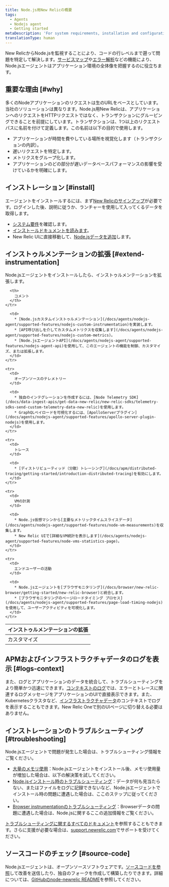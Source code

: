```yaml
---
title: Node.js用New Relicの概要
tags:
  - Agents
  - Nodejs agent
  - Getting started
metaDescription: 'For system requirements, installation and configuration procedures, and troubleshooting tips for New Relic''s Node.js agent, start here.'
translationType: human
---
```


New RelicからNode.jsを監視することにより、コードの行レベルまで遡って問題を特定して解決します。[サービスマップ](/docs/data-analysis/service-maps/get-started/introduction-service-maps)や[エラー解析](/docs/apm/applications-menu/error-analytics/error-analytics-explore-events-behind-errors)などの機能により、Node.jsエージェントはアプリケーション環境の全体像を把握するのに役立ちます。

## 重要な理由 [#why]

多くのNodeアプリケーションのリクエストは生のURLをベースとしています。当社のソリューションは異なります。Node.js用New Relicは、アプリケーションへのリクエストをHTTPリクエストではなく、トランザクションにグルーピングできることを前提にしています。トランザクションは、1つ以上のリクエストパスに名前を付けて定義します。この名前は以下の目的で使用します。

* アプリケーションが時間を費やしている場所を視覚化します（トランザクションの内訳）。
* 遅いリクエストを特定します。
* メトリクスをグループ化します。
* アプリケーションのどの部分が遅いデータベースパフォーマンスの影響を受けているかを明確にします。

## インストレーション [#install]

エージェントをインストールするには、まず[New Relicのサインアップ](https://newrelic.com/signup)が必要です。ログインした後、説明に従うか、ランチャーを使用して入ってくるデータを取得します。

* [システム要件](/docs/agents/nodejs-agent/getting-started/compatibility-requirements-nodejs-agent)を確認します。
* [インストールドキュメントを読みます](/docs/agents/nodejs-agent/installation-configuration/install-nodejs-agent)。
* New Relic UIに直接移動して、[Node.jsデータを追加](https://one.newrelic.com/launcher/nr1-core.settings?pane=eyJuZXJkbGV0SWQiOiJ0dWNzb24ucGxnLWluc3RydW1lbnQtZXZlcnl0aGluZyJ9&cards%5B0%5D=eyJuZXJkbGV0SWQiOiJzZXR1cC1uZXJkbGV0cy5zZXR1cC1ub2RlLWludGVncmF0aW9uIiwiYWNjb3VudElkIjoyNjQwNDA5fQ==&platform%5BaccountId%5D=1)します。

## インストゥルメンテーションの拡張 [#extend-instrumentation]

Node.jsエージェントをインストールしたら、インストゥルメンテーションを拡張します。

<table>
  <thead>
    <tr>
      <th style={{ width: "200px" }}>
        インストゥルメンテーションの拡張
      </th>

      <th>
        コメント
      </th>
    </tr>
  </thead>

  <tbody>
    <tr>
      <td>
        カスタマイズ
      </td>

      <td>
        * [Node.jsカスタムインストゥルメンテーション](/docs/agents/nodejs-agent/supported-features/nodejs-custom-instrumentation)を実装します。
        * [API呼び出しを介してカスタムメトリクスを収集します](/docs/agents/nodejs-agent/supported-features/nodejs-custom-metrics)。
        * [Node.jsエージェントAPI](/docs/agents/nodejs-agent/supported-features/nodejs-agent-api)を使用して、このエージェントの機能を制御、カスタマイズ、または拡張します。
      </td>
    </tr>

    <tr>
      <td>
        オープンソースのテレメトリー
      </td>

      <td>
        * 独自のインテグレーションを作成するには、[Node Telemetry SDK](/docs/data-ingest-apis/get-data-new-relic/new-relic-sdks/telemetry-sdks-send-custom-telemetry-data-new-relic)を使用します。
        * GraphQLペイロードを可視化するには、[ApolloServerプラグイン](/docs/agents/nodejs-agent/supported-features/apollo-server-plugin-nodejs)を使用します。
      </td>
    </tr>

    <tr>
      <td>
        トレース
      </td>

      <td>
        * [ディストリビューティッド（分散）トレーシング](/docs/apm/distributed-tracing/getting-started/introduction-distributed-tracing)を有効にします。
      </td>
    </tr>

    <tr>
      <td>
        VMの計測
      </td>

      <td>
        * Node.js仮想マシンから[主要なメトリックタイムスライスデータ](/docs/agents/nodejs-agent/supported-features/node-vm-measurements)を収集します。
        * New Relic UIで[詳細なVM統計を表示します](/docs/agents/nodejs-agent/supported-features/node-vms-statistics-page)。
      </td>
    </tr>

    <tr>
      <td>
        エンドユーザーの活動
      </td>

      <td>
        * Node.jsエージェントを[ブラウザモニタリング](/docs/browser/new-relic-browser/getting-started/new-relic-browser)と統合します。
        * [ブラウザモニタリングのページロードタイミング プロセス](/docs/agents/nodejs-agent/supported-features/page-load-timing-nodejs)を使用して、ユーザーアクティビティを可視化します。
      </td>
    </tr>
  </tbody>
</table>

## APMおよびインフラストラクチャデータのログを表示 [#logs-context]

また、ログとアプリケーションのデータを統合して、トラブルシューティングをより簡単かつ迅速にできます。[コンテキストのログ](/docs/logs/logs-context/configure-logs-context-nodejs/)では、エラーとトレースに関連するログメッセージをアプリケーションのUIで直接表示できます。また、Kubernetesクラスタなど、[インフラストラクチャデータ](/docs/logs/forward-logs/forward-your-logs-using-infrastructure-agent/)のコンテキストでログを表示することもできます。New Relic Oneで別のUIページに切り替える必要はありません。

## インストレーションのトラブルシューティング [#troubleshooting]

Node.jsエージェントで問題が発生した場合は、トラブルシューティング情報をご覧ください。

* [大量のメモリ使用](/docs/agents/nodejs-agent/troubleshooting/troubleshooting-large-memory-usage-nodejs)：Node.jsエージェントをインストール後、メモリ使用量が増加した場合は、以下の解決策を試してください。
* [Node.jsインストール時のトラブルシューティング](/docs/agents/nodejs-agent/troubleshooting/troubleshooting-your-nodejs-installation)：データが何も見当たらない、またはファイルをログに記録できないなど、Node.jsエージェントでインストール時の問題に遭遇した場合は、ここのステップに従ってください。
* [Browser instrumentationのトラブルシューティング](/docs/agents/nodejs-agent/troubleshooting/troubleshooting-page-load-timing-nodejs)：Browserデータの問題に遭遇した場合は、Node.jsに関するここの追加情報をご覧ください。

[トラブルシューティングに関するすべてのドキュメント](/docs/agents/net-agent/troubleshooting)を参照することもできます。さらに支援が必要な場合は、[support.newrelic.com](https://support.newrelic.com)でサポートを受けてください。

## ソースコードのチェック [#source-code]

Node.jsエージェントは、オープンソースソフトウェアです。[ソースコードを参照](https://github.com/newrelic/node-newrelic)して改善を送信したり、独自のフォークを作成して構築したりできます。詳細については、[GitHubのnode-newrelic README](https://github.com/newrelic/node-newrelic/blob/main/README.md)を参照してください。